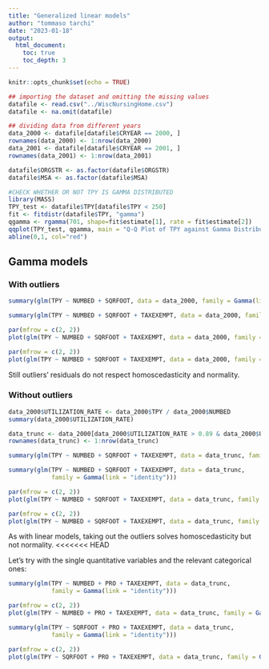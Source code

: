 ```yaml
---
title: "Generalized linear models"
author: "tommaso tarchi"
date: "2023-01-18"
output: 
  html_document:
    toc: true
    toc_depth: 3
---
```


```r
knitr::opts_chunk$set(echo = TRUE)
```


```r
## importing the dataset and omitting the missing values
datafile <- read.csv("../WiscNursingHome.csv")
datafile <- na.omit(datafile)

## dividing data from different years
data_2000 <- datafile[datafile$CRYEAR == 2000, ]
rownames(data_2000) <- 1:nrow(data_2000)
data_2001 <- datafile[datafile$CRYEAR == 2001, ]
rownames(data_2001) <- 1:nrow(data_2001)

datafile$ORGSTR <- as.factor(datafile$ORGSTR)
datafile$MSA <- as.factor(datafile$MSA)
```
```r
#CHECK WHETHER OR NOT TPY IS GAMMA DISTRIBUTED
library(MASS)
TPY_test <- datafile$TPY[datafile$TPY < 250]
fit <- fitdistr(datafile$TPY, "gamma")
qgamma <- rgamma(701, shape=fit$estimate[1], rate = fit$estimate[2])
qqplot(TPY_test, qgamma, main = "Q-Q Plot of TPY against Gamma Distribution")
abline(0,1, col="red")


```

## Gamma models


### With outliers

```r
summary(glm(TPY ~ NUMBED + SQRFOOT, data = data_2000, family = Gamma(link = "log")))
```
```r
summary(glm(TPY ~ NUMBED + SQRFOOT + TAXEXEMPT, data = data_2000, family = Gamma(link = "identity")))
```

```r
par(mfrow = c(2, 2))
plot(glm(TPY ~ NUMBED + SQRFOOT + TAXEXEMPT, data = data_2000, family = Gamma(link = "log")))
```
```r
par(mfrow = c(2, 2))
plot(glm(TPY ~ NUMBED + SQRFOOT + TAXEXEMPT, data = data_2000, family = Gamma(link = "identity")))
```

Still outliers' residuals do not respect homoscedasticity and normality.


### Without outliers

```r
data_2000$UTILIZATION_RATE <- data_2000$TPY / data_2000$NUMBED
summary(data_2000$UTILIZATION_RATE)

data_trunc <- data_2000[data_2000$UTILIZATION_RATE > 0.89 & data_2000$UTILIZATION_RATE < 0.96, ]
rownames(data_trunc) <- 1:nrow(data_trunc)
```

```r
summary(glm(TPY ~ NUMBED + SQRFOOT + TAXEXEMPT, data = data_trunc, family = Gamma(link = "log")))
```
```r
summary(glm(TPY ~ NUMBED + SQRFOOT + TAXEXEMPT, data = data_trunc,
            family = Gamma(link = "identity")))
```

```r
par(mfrow = c(2, 2))
plot(glm(TPY ~ NUMBED + SQRFOOT + TAXEXEMPT, data = data_trunc, family = Gamma(link = "log")))
```
```r
par(mfrow = c(2, 2))
plot(glm(TPY ~ NUMBED + SQRFOOT + TAXEXEMPT, data = data_trunc, family = Gamma(link = "identity")))
```

As with linear models, taking out the outliers solves homoscedasticity but not normality.
<<<<<<< HEAD


Let's try with the single quantitative variables and the relevant categorical ones:
```r
summary(glm(TPY ~ NUMBED + PRO + TAXEXEMPT, data = data_trunc,
            family = Gamma(link = "identity")))
```
```r
par(mfrow = c(2, 2))
plot(glm(TPY ~ NUMBED + PRO + TAXEXEMPT, data = data_trunc, family = Gamma(link = "identity")))
```

```r
summary(glm(TPY ~ SQRFOOT + PRO + TAXEXEMPT, data = data_trunc,
            family = Gamma(link = "identity")))
```
```r
par(mfrow = c(2, 2))
plot(glm(TPY ~ SQRFOOT + PRO + TAXEXEMPT, data = data_trunc, family = Gamma(link = "log")))
```
